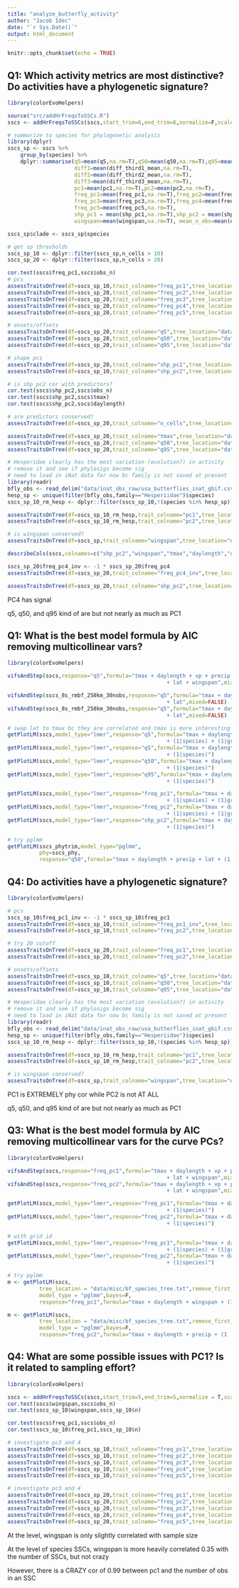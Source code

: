 ```yaml
---
title: "analyze_butterfly_activity"
author: "Jacob Idec"
date: "`r Sys.Date()`"
output: html_document
---
```


```r
knitr::opts_chunk$set(echo = TRUE)
```

## Q1: Which activity metrics are most distinctive? Do activities have a phylogenetic signature?

```r
library(colorEvoHelpers)

source("src/addHrFreqsToSSCs.R")
sscs <- addHrFreqsToSSCs(sscs,start_trim=6,end_trim=6,normalize=F,scale=T)

# summarize to species for phylogenetic analysis
library(dplyr)
sscs_sp <- sscs %>%
    group_by(species) %>%
    dplyr::summarise(q5=mean(q5,na.rm=T),q50=mean(q50,na.rm=T),q95=mean(q95,na.rm=T),
                     diff1=mean(diff_third1_mean,na.rm=T),
                     diff2=mean(diff_third2_mean,na.rm=T),
                     diff3=mean(diff_third3_mean,na.rm=T),
                     pc1=mean(pc1,na.rm=T),pc2=mean(pc2,na.rm=T),
                     freq_pc1=mean(freq_pc1,na.rm=T),freq_pc2=mean(freq_pc2,na.rm=T),
                     freq_pc3=mean(freq_pc3,na.rm=T),freq_pc4=mean(freq_pc4,na.rm=T),
                     freq_pc5=mean(freq_pc5,na.rm=T),
                     shp_pc1 = mean(shp_pc1,na.rm=T),shp_pc2 = mean(shp_pc2,na.rm=T),
                     wingspan=mean(wingspan,na.rm=T), mean_n_obs=mean(obs_n,na.rm=T), n_cells=n())

sscs_sp$clade <- sscs_sp$species

# get sp thresholds
sscs_sp_10 <- dplyr::filter(sscs_sp,n_cells > 10)
sscs_sp_20 <- dplyr::filter(sscs_sp,n_cells > 20)

cor.test(sscs$freq_pc1,sscs$obs_n)
# pcs
assessTraitsOnTree(df=sscs_sp_10,trait_colname="freq_pc1",tree_location="data/misc/bf_species_tree.txt",remove_first_split=T,legend=T)
assessTraitsOnTree(df=sscs_sp_20,trait_colname="freq_pc2",tree_location="data/misc/bf_species_tree.txt",remove_first_split=T,legend=T)
assessTraitsOnTree(df=sscs_sp_20,trait_colname="freq_pc3",tree_location="data/misc/bf_species_tree.txt",remove_first_split=T,legend=T)
assessTraitsOnTree(df=sscs_sp_20,trait_colname="freq_pc4",tree_location="data/misc/bf_species_tree.txt",remove_first_split=T,legend=T)
assessTraitsOnTree(df=sscs_sp_20,trait_colname="freq_pc5",tree_location="data/misc/bf_species_tree.txt",remove_first_split=T,legend=T)

# onsets/offsets
assessTraitsOnTree(df=sscs_sp_20,trait_colname="q5",tree_location="data/misc/bf_species_tree.txt",remove_first_split=T,legend=T)
assessTraitsOnTree(df=sscs_sp_20,trait_colname="q50",tree_location="data/misc/bf_species_tree.txt",remove_first_split=T,legend=T)
assessTraitsOnTree(df=sscs_sp_20,trait_colname="q95",tree_location="data/misc/bf_species_tree.txt",remove_first_split=T,legend=T)

# shape pcs
assessTraitsOnTree(df=sscs_sp_20,trait_colname="shp_pc1",tree_location="data/misc/bf_species_tree.txt",remove_first_split=T,legend=T)
assessTraitsOnTree(df=sscs_sp_10,trait_colname="shp_pc2",tree_location="data/misc/bf_species_tree.txt",remove_first_split=T,legend=T)

# is shp pc2 cor with predictors?
cor.test(sscs$shp_pc2,sscs$obs_n)
cor.test(sscs$shp_pc2,sscs$tmax)
cor.test(sscs$shp_pc2,sscs$daylength)

# are predictors conserved?
assessTraitsOnTree(df=sscs_sp_20,trait_colname="n_cells",tree_location="data/misc/bf_species_tree.txt",remove_first_split=T,legend=T)

assessTraitsOnTree(df=sscs_sp_20,trait_colname="tmax",tree_location="data/misc/bf_species_tree.txt",remove_first_split=T,legend=T)
assessTraitsOnTree(df=sscs_sp_20,trait_colname="q50",tree_location="data/misc/bf_species_tree.txt",remove_first_split=T,legend=T)
assessTraitsOnTree(df=sscs_sp_20,trait_colname="q95",tree_location="data/misc/bf_species_tree.txt",remove_first_split=T,legend=T)

# Hesperidae clearly has the most variation (evolution?) in activity
# remove it and see if phylosigs become sig
# need to load in iNat data for now bc family is not saved at present
library(readr)
bfly_obs <- read_delim("data/inat_obs_raw/usa_butterflies_inat_gbif.csv",delim = "\t", escape_double = FALSE, trim_ws = TRUE)
hesp_sp <- unique(filter(bfly_obs,family=="Hesperiidae")$species)
sscs_sp_10_rm_hesp <- dplyr::filter(sscs_sp_10,!(species %in% hesp_sp))

assessTraitsOnTree(df=sscs_sp_10_rm_hesp,trait_colname="pc1",tree_location="data/misc/bf_species_tree.txt",remove_first_split=T,legend=T)
assessTraitsOnTree(df=sscs_sp_10_rm_hesp,trait_colname="pc2",tree_location="data/misc/bf_species_tree.txt",remove_first_split=T,legend=T)

# is wingspan conserved?
assessTraitsOnTree(df=sscs_sp,trait_colname="wingspan",tree_location="data/misc/bf_species_tree.txt",remove_first_split=T,legend=T)

describeCols(sscs,colnames=c("shp_pc2","wingspan","tmax","daylength","obs_n"),corrplot_only = T)

sscs_sp_20$freq_pc4_inv <- -1 * sscs_sp_20$freq_pc4
assessTraitsOnTree(df=sscs_sp_20,trait_colname="freq_pc4_inv",tree_location="data/misc/bf_species_tree.txt",remove_first_split=T,legend=T)

assessTraitsOnTree(df=sscs_sp_20,trait_colname="shp_pc2",tree_location="data/misc/bf_species_tree.txt",remove_first_split=T,legend=T)

```

PC4 has signal

q5, q50, and q95 kind of are but not nearly as much as PC1

## Q1: What is the best model formula by AIC removing multicollinear vars?

```r

library(colorEvoHelpers)

vifsAndStep(sscs,response="q5",formula="tmax + daylength + vp + precip + srad + 
                                                  + lat + wingspan",mixed=FALSE)

vifsAndStep(sscs_8s_rmbf_250km_30nobs,response="q5",formula="tmax + daylength + precip + srad + 
                                                  + lat",mixed=FALSE)
vifsAndStep(sscs_8s_rmbf_250km_30nobs,response="q5",formula="tmax + daylength + precip +
                                                  + lat",mixed=FALSE)

# swap lat to tmax bc they are correlated and tmax is more interesting
getPlotLM(sscs,model_type="lmer",response="q5",formula="tmax + daylength + precip +
                                                  + (1|species) + (1|grid_id)")
getPlotLM(sscs,model_type="lmer",response="q5",formula="tmax + daylength + precip +
                                                  + (1|species)")
getPlotLM(sscs,model_type="lmer",response="q50",formula="tmax + daylength + precip +
                                                  + (1|species)")
getPlotLM(sscs,model_type="lmer",response="q95",formula="tmax + daylength + precip +
                                                  + (1|species)")

getPlotLM(sscs,model_type="lmer",response="freq_pc1",formula="tmax + daylength + precip +
                                                  + (1|species) + (1|grid_id)")
getPlotLM(sscs,model_type="lmer",response="freq_pc2",formula="tmax + daylength + precip +
                                                  + (1|species) + (1|grid_id)")
getPlotLM(sscs,model_type="lmer",response="shp_pc2",formula="tmax + daylength + precip + wingspan +
                                                  + (1|species)")

# try pglmm
getPlotLM(sscs_phytrim,model_type="pglmm",
          phy=sscs_phy,
          response="q50",formula="tmax + daylength + precip + lat + (1|species__)")
```

## Q4: Do activities have a phylogenetic signature?

```r
library(colorEvoHelpers)

# pcs
sscs_sp_10$freq_pc1_inv <- -1 * sscs_sp_10$freq_pc1
assessTraitsOnTree(df=sscs_sp_10,trait_colname="freq_pc1_inv",tree_location="data/misc/bf_species_tree.txt",remove_first_split=T,legend=T)
assessTraitsOnTree(df=sscs_sp_10,trait_colname="freq_pc2",tree_location="data/misc/bf_species_tree.txt",remove_first_split=T,legend=T)

# try 20 cutoff
assessTraitsOnTree(df=sscs_sp_20,trait_colname="freq_pc1",tree_location="data/misc/bf_species_tree.txt",remove_first_split=T,legend=T)
assessTraitsOnTree(df=sscs_sp_20,trait_colname="freq_pc2",tree_location="data/misc/bf_species_tree.txt",remove_first_split=T,legend=T)

# onsets/offsets
assessTraitsOnTree(df=sscs_sp_10,trait_colname="q5",tree_location="data/misc/bf_species_tree.txt",remove_first_split=T,legend=T)
assessTraitsOnTree(df=sscs_sp_10,trait_colname="q50",tree_location="data/misc/bf_species_tree.txt",remove_first_split=T,legend=T)
assessTraitsOnTree(df=sscs_sp_10,trait_colname="q95",tree_location="data/misc/bf_species_tree.txt",remove_first_split=T,legend=T)

# Hesperidae clearly has the most variation (evolution?) in activity
# remove it and see if phylosigs become sig
# need to load in iNat data for now bc family is not saved at present
library(readr)
bfly_obs <- read_delim("data/inat_obs_raw/usa_butterflies_inat_gbif.csv",delim = "\t", escape_double = FALSE, trim_ws = TRUE)
hesp_sp <- unique(filter(bfly_obs,family=="Hesperiidae")$species)
sscs_sp_10_rm_hesp <- dplyr::filter(sscs_sp_10,!(species %in% hesp_sp))

assessTraitsOnTree(df=sscs_sp_10_rm_hesp,trait_colname="pc1",tree_location="data/misc/bf_species_tree.txt",remove_first_split=T,legend=T)
assessTraitsOnTree(df=sscs_sp_10_rm_hesp,trait_colname="pc2",tree_location="data/misc/bf_species_tree.txt",remove_first_split=T,legend=T)

# is wingspan conserved?
assessTraitsOnTree(df=sscs_sp,trait_colname="wingspan",tree_location="data/misc/bf_species_tree.txt",remove_first_split=T,legend=T)

```

PC1 is EXTREMELY phy cor while PC2 is not AT ALL

q5, q50, and q95 kind of are but not nearly as much as PC1

## Q3: What is the best model formula by AIC removing multicollinear vars for the curve PCs?

```r

library(colorEvoHelpers)

vifsAndStep(sscs,response="freq_pc1",formula="tmax + daylength + vp + precip + srad + 
                                                  + lat + wingspan",mixed=FALSE)
vifsAndStep(sscs,response="freq_pc2",formula="tmax + daylength + vp + precip + srad + 
                                                  + lat + wingspan",mixed=FALSE)

getPlotLM(sscs,model_type="lmer",response="freq_pc1",formula="tmax + daylength + wingspan
                                                  + (1|species)")
getPlotLM(sscs,model_type="lmer",response="freq_pc2",formula="tmax + daylength + precip
                                                  + (1|species)")

# with grid id
getPlotLM(sscs,model_type="lmer",response="freq_pc1",formula="tmax + daylength + precip + wingspan
                                                  + (1|species) + (1|grid_id)")
getPlotLM(sscs,model_type="lmer",response="freq_pc2",formula="tmax + daylength + wingspan
                                                  + (1|species)")

# try pglmm
m <- getPlotLM(sscs,
          tree_location = "data/misc/bf_species_tree.txt",remove_first_split=T,
          model_type = "pglmm",bayes=F,
          response="freq_pc1",formula="tmax + daylength + wingspan + (1 | species__)")

m <- getPlotLM(sscs,
          tree_location = "data/misc/bf_species_tree.txt",remove_first_split=T,
          model_type = "pglmm",bayes=F,
          response="freq_pc2",formula="tmax + daylength + precip + (1 | species__)")

```

## Q4: What are some possible issues with PC1? Is it related to sampling effort?

```r

library(colorEvoHelpers)

sscs <- addHrFreqsToSSCs(sscs,start_trim=5,end_trim=5,normalize = T,scale=T)
cor.test(sscs$wingspan,sscs$obs_n)
cor.test(sscs_sp_10$wingspan,sscs_sp_10$n)

cor.test(sscs$freq_pc1,sscs$obs_n)
cor.test(sscs_sp_10$freq_pc1,sscs_sp_10$n)

# investigate pc3 and 4 
assessTraitsOnTree(df=sscs_sp_10,trait_colname="freq_pc1",tree_location="data/misc/bf_species_tree.txt",remove_first_split=T,legend=T)
assessTraitsOnTree(df=sscs_sp_10,trait_colname="freq_pc2",tree_location="data/misc/bf_species_tree.txt",remove_first_split=T,legend=T)
assessTraitsOnTree(df=sscs_sp_10,trait_colname="freq_pc3",tree_location="data/misc/bf_species_tree.txt",remove_first_split=T,legend=T)
assessTraitsOnTree(df=sscs_sp_10,trait_colname="freq_pc4",tree_location="data/misc/bf_species_tree.txt",remove_first_split=T,legend=T)
assessTraitsOnTree(df=sscs_sp_10,trait_colname="freq_pc5",tree_location="data/misc/bf_species_tree.txt",remove_first_split=T,legend=T)

# investigate pc3 and 4 
assessTraitsOnTree(df=sscs_sp_20,trait_colname="freq_pc1",tree_location="data/misc/bf_species_tree.txt",remove_first_split=T,legend=T)
assessTraitsOnTree(df=sscs_sp_20,trait_colname="freq_pc2",tree_location="data/misc/bf_species_tree.txt",remove_first_split=T,legend=T)
assessTraitsOnTree(df=sscs_sp_20,trait_colname="freq_pc3",tree_location="data/misc/bf_species_tree.txt",remove_first_split=T,legend=T)
assessTraitsOnTree(df=sscs_sp_20,trait_colname="freq_pc4",tree_location="data/misc/bf_species_tree.txt",remove_first_split=T,legend=T)
assessTraitsOnTree(df=sscs_sp_20,trait_colname="freq_pc5",tree_location="data/misc/bf_species_tree.txt",remove_first_split=T,legend=T)

```

At the level, wingspan is only slightly correlated with sample size

At the level of species SSCs, wingspan is more heavily correlated 0.35 with the number of SSCs, but not crazy

However, there is a CRAZY cor of 0.99 between pc1 and the number of obs in an SSC
